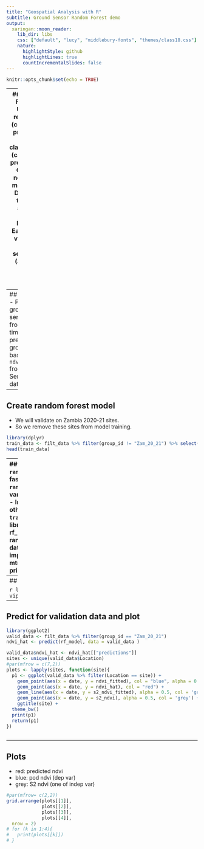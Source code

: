 ```yaml
---
title: "Geospatial Analysis with R"
subtitle: Ground Sensor Random Forest demo
output:
  xaringan::moon_reader:
    lib_dir: libs
    css: ["default", "lucy", "middlebury-fonts", "themes/class18.css"]
    nature:
      highlightStyle: github
      highlightLines: true
      countIncrementalSlides: false
---
```


```r
knitr::opts_chunk$set(echo = TRUE)
```

---
## Random Forests
- Used for regression (continuous prediction) or classification (categorical prediction)
- Good for non-linear modeling.
- Does NOT take into account spatial location. Each pixel's values are treated separately.(although [spatial version](https://link.springer.com/article/10.1007/s11004-021-09946-w) exists)

---
## Example 2
- Predict ground sensor NDVI from satellite time-series
- predict ground-based `ndvi_fitted` from Sentinel-1, 2 data
```r
load("../inst/extdata/filt_data.rda")
indep_var <- c("s2_ndvi_fitted", "s2_evi2_fitted", "s2_gcvi_fitted",
               "s1_VH_fitted", "s1_VV_fitted", "s1_vh_vv_fitted")
dep_var <- "ndvi_fitted"
```

---
## Create random forest model
- We will validate on Zambia 2020-21 sites.
- So we remove these sites from model training.
```r
library(dplyr)
train_data <- filt_data %>% filter(group_id != "Zam_20_21") %>% select(all_of(c(indep_var, dep_var)) )
head(train_data)
```

---
## create model
- Use `ranger` package (much faster than `randomForest`)
- Dep variable - `ndvi_fitted`
- Indep variables - all other variables in `train_data`
```r
library(ranger)
rf_model <- ranger(ndvi_fitted ~ ., 
                   data=train_data, 
                   importance='impurity', mtry=3)
print(rf_model)

# 
# library(randomForest)
# rf_model <- randomForest(ndvi_fitted ~ .,
#                      data = train_data, 
#                      proximity=TRUE,
#                      importance = T) 
```

---
## Variable importance

```r
library(vip)
v1 <- vip(rf_model)
v1
```


---
## Predict for validation data and plot
```r
library(ggplot2)
valid_data <- filt_data %>% filter(group_id == "Zam_20_21")
ndvi_hat <- predict(rf_model, data = valid_data )

valid_data$ndvi_hat <- ndvi_hat[["predictions"]]
sites <- unique(valid_data$Location)
#par(mfrow = c(7,2))
plots <- lapply(sites, function(site){
  p1 <- ggplot(valid_data %>% filter(Location == site)) + 
    geom_point(aes(x = date, y = ndvi_fitted), col = "blue", alpha = 0.2) + 
    geom_point(aes(x = date, y = ndvi_hat), col = "red") + 
    geom_line(aes(x = date, y = s2_ndvi_fitted), alpha = 0.5, col = 'grey') + 
    geom_point(aes(x = date, y = s2_ndvi), alpha = 0.5, col = 'grey') + 
    ggtitle(site) +
  theme_bw()
  print(p1)
  return(p1)
})
  
```

---
## Plots
- red: predicted ndvi
- blue: pod ndvi (dep var)
- grey: S2 ndvi (one of indep var)
```r
#par(mfrow= c(2,2))
grid.arrange(plots[[1]],
             plots[[2]],
             plots[[3]],
             plots[[4]],
  nrow = 2)
# for (k in 1:4){
#   print(plots[[k]])
# }
```

